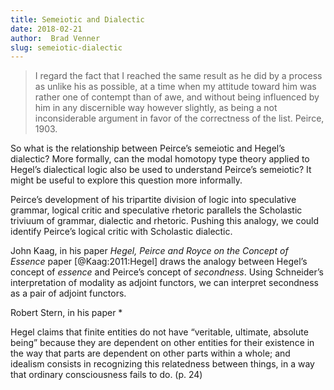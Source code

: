 ```yaml
---
title: Semeiotic and Dialectic
date: 2018-02-21
author:  Brad Venner
slug: semeiotic-dialectic
---
```

> I regard the fact that I reached the same result as he did by a process as unlike his as possible, at a time when my attitude toward him was rather one of contempt than of awe, and without being influenced by him in any discernible way however slightly, as being a not inconsiderable argument in favor of the correctness of the list.  Peirce, 1903.


So what is the relationship between Peirce's semeiotic and Hegel's dialectic?  More formally, can the modal homotopy type theory applied to Hegel's dialectical logic also be used to understand Peirce's semeiotic?  It might be useful to explore this question more informally.

Peirce's development of his tripartite division of logic into speculative grammar, logical critic and speculative rhetoric parallels the Scholastic triviuum of grammar, dialectic and rhetoric.  Pushing this analogy, we could identify Peirce's logical critic with Scholastic dialectic.  

John Kaag, in his paper *Hegel, Peirce and Royce on the Concept of Essence*
paper [@Kaag:2011:Hegel] draws the analogy between Hegel's concept of *essence* and Peirce's concept of *secondness*.  Using Schneider's interpretation of modality as adjoint functors, we can interpret secondness as a pair of adjoint functors.

Robert Stern, in his paper *  

Hegel claims that finite entities do not have “veritable, ultimate, absolute being” because they are dependent on other entities for their existence in the way that parts are dependent on other parts within a whole; and idealism consists in recognizing this relatedness between things, in a way that ordinary consciousness fails to do. (p. 24)
